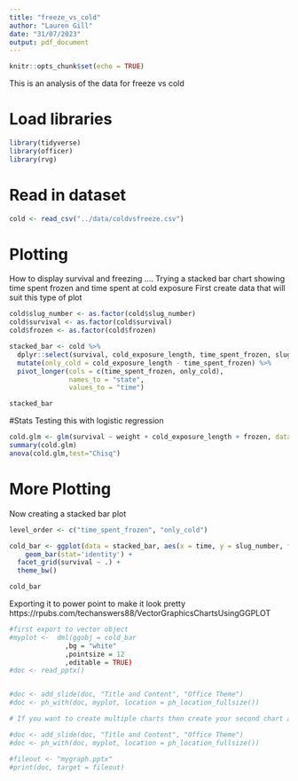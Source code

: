 ```yaml
---
title: "freeze_vs_cold"
author: "Lauren Gill"
date: "31/07/2023"
output: pdf_document
---
```


```r
knitr::opts_chunk$set(echo = TRUE)
```
 This is an analysis of the data for freeze vs cold
 
# Load libraries
```r
library(tidyverse)
library(officer)
library(rvg)
```

# Read in dataset
```r
cold <- read_csv("../data/coldvsfreeze.csv")
```

# Plotting
How to display survival and freezing ....
Trying a stacked bar chart showing time spent frozen and time spent at cold exposure
First create data that will suit this type of plot
```r
cold$slug_number <- as.factor(cold$slug_number)
cold$survival <- as.factor(cold$survival)
cold$frozen <- as.factor(cold$frozen)

stacked_bar <- cold %>%
  dplyr::select(survival, cold_exposure_length, time_spent_frozen, slug_number) %>%
  mutate(only_cold = cold_exposure_length - time_spent_frozen) %>%
  pivot_longer(cols = c(time_spent_frozen, only_cold), 
               names_to = "state", 
               values_to = "time")

stacked_bar
```

#Stats
Testing this with logistic regression
```r
cold.glm <- glm(survival ~ weight + cold_exposure_length + frozen, data = cold, family="binomial")
summary(cold.glm)
anova(cold.glm,test="Chisq")
```

# More Plotting
Now creating a stacked bar plot
```r
level_order <- c("time_spent_frozen", "only_cold")

cold_bar <- ggplot(data = stacked_bar, aes(x = time, y = slug_number, fill = factor(state, levels = level_order))) + 
    geom_bar(stat='identity') +
  facet_grid(survival ~ .) +
  theme_bw()

cold_bar
```

Exporting it to power point to make it look pretty
https://rpubs.com/techanswers88/VectorGraphicsChartsUsingGGPLOT
```r
#first export to vector object
#myplot <-  dml(ggobj = cold_bar
              ,bg = "white"
              ,pointsize = 12
              ,editable = TRUE)
#doc <- read_pptx()


#doc <- add_slide(doc, "Title and Content", "Office Theme")
#doc <- ph_with(doc, myplot, location = ph_location_fullsize())

# If you want to create multiple charts then create your second chart and call it myplot2 

#doc <- add_slide(doc, "Title and Content", "Office Theme")
#doc <- ph_with(doc, myplot, location = ph_location_fullsize())

#fileout <- "mygraph.pptx"
#print(doc, target = fileout)

```

